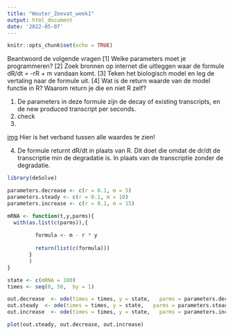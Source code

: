 ```yaml
---
title: "Wouter_Zeevat_week1"
output: html_document
date: '2022-05-07'
---
```


```r
knitr::opts_chunk$set(echo = TRUE)
```

Beantwoord de volgende vragen
[1] Welke parameters moet je programmeren?
[2] Zoek bronnen op internet die uitleggen waar de formule dR/dt = -rR + m vandaan komt.
[3] Teken het biologisch model en leg de vertaling naar de formule uit.
[4] Wat is de return waarde van de model functie in R? Waarom return je die en niet R zelf?

1. De parameters in deze formule zijn de decay of existing transcripts, en de new produced transcript per seconds.
2. check
3. 


[img](img.png)
Hier is het verband tussen alle waardes te zien!

4. De formule returnt dR/dt in plaats van R. Dit doet die omdat de dr/dt de transcriptie min de degradatie is. In plaats van de transcriptie zonder de degradatie.

```r
library(deSolve)
```
```r
parameters.decrease <- c(r = 0.1, m = 5)
parameters.steady <- c(r = 0.1, m = 10)
parameters.increase <- c(r = 0.1, m = 15)

mRNA <- function(t,y,parms){
  with(as.list(c(parms)),{
    
         formula <- m - r * y
         
         return(list(c(formula)))
       }
       )
}

state <- c(mRNA = 100)
times <- seq(0, 50,  by = 1)

out.decrease  <- ode(times = times, y = state,   parms = parameters.decrease, func = mRNA, method = "euler")
out.steady  <- ode(times = times, y = state,   parms = parameters.steady, func = mRNA, method = "euler")
out.increase  <- ode(times = times, y = state,   parms = parameters.increase, func = mRNA, method = "euler")

plot(out.steady, out.decrease, out.increase)
```
